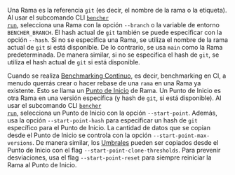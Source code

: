 Una Rama es la referencia `git` (es decir, el nombre de la rama o la etiqueta).
Al usar el subcomando CLI <code><a href="/es/docs/explanation/bencher-run/">bencher run</a></code>,
selecciona una Rama con la opción `--branch` o la variable de entorno `BENCHER_BRANCH`.
El hash actual de `git` también se puede especificar con la opción `--hash`.
Si no se especifica una Rama, se utiliza el nombre de la rama actual de `git` si está disponible.
De lo contrario, se usa `main` como la Rama predeterminada.
De manera similar, si no se especifica el hash de `git`, se utiliza el hash actual de `git` si está disponible.

Cuando se realiza [Benchmarking Continuo][continuous benchmarking], es decir, benchmarking en CI,
a menudo querrás crear o hacer rebase de una `rama` en una Rama ya existente.
Esto se llama un [Punto de Inicio][start point] de Rama.
Un Punto de Inicio es otra Rama en una versión específica (y hash de `git`, si está disponible).
Al usar el subcomando CLI <code><a href="/es/docs/explanation/bencher-run/">bencher run</a></code>,
selecciona un Punto de Inicio con la opción `--start-point`.
Además, usa la opción `--start-point-hash` para especificar un hash de `git` específico para el Punto de Inicio.
La cantidad de datos que se copian desde el Punto de Inicio se controla con la opción `--start-point-max-versions`.
De manera similar, los [Umbrales][thresholds] pueden ser copiados desde el Punto de Inicio con el flag `--start-point-clone-thresholds`.
Para prevenir desviaciones, usa el flag `--start-point-reset` para siempre reiniciar la Rama al Punto de Inicio.

[continuous benchmarking]: /es/docs/explanation/continuous-benchmarking/
[start point]: /es/docs/explanation/benchmarking/#start-point
[thresholds]: /es/docs/explanation/thresholds/

